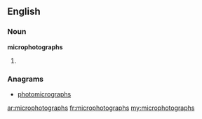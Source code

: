 ==English==

===Noun===
'''microphotographs'''

# {{plural of|[[microphotograph]]}}

===Anagrams===
* [[photomicrographs#English|photomicrographs]]

[[ar:microphotographs]]
[[fr:microphotographs]]
[[my:microphotographs]]